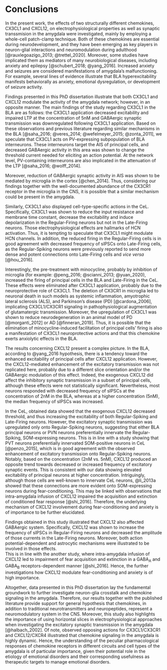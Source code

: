 # Conclusions

In the present work, the effects of two structurally different chemokines, CX3CL1 and CXCL12, on electrophysiological properties as well as synaptic transsmision in the amygdala were investigated, mainly by employing a whole-cell patch-clamp technique. 
Both of these chemokines are essential during neurodevelopment, and they have been emerging as key players in neuron-glial interactions and neuromodulation during adulthood [@rauxlegoazigo_2013; @trettel_2020].
Moreover, some studies have implicated them as mediators of many neurobiological diseases, including anxiety and epilepsy [@schubert_2018; @yang_2016].<!--dodać citations z epilepsy-->
Increased anxiety and seizures are considered manifestations of amygdala's malfunctioning.
For example, several lines of evidence illustrate that BLA hyperexcitability manifests behaviorally as anxiety, emotional dysregulation, or development of seizure activity.<!--citations?-->

Findings presented in this PhD dissertation illustrate that both CX3CL1 and CXCL12 modulate the activity of the amygdala network; however, in an opposite manner.
The main findings of the study regarding CX3CL1 in the BLA are as follows:
the CX3CL1 application decreased excitability and impaired LTP at the concentration of 5nM
and GABAergic synaptic transmission was downregulated following CX3CL1 application.
Based on these observations and previous literature regarding similar mechanisms in the BLA [@saha_2016; @veres_2014; @wefelmeyer_2015; @zonta_2011], we speculate that CX3CL1 acts on PV-expressing subpopulation of BLA interneurons. 
These interneurons target the AIS of principal cells, and decreased GABAergic activity in this area was shown to change the threshold current needed for eliciting an action potential.
At the network level, PV-containing interneurons are also implicated in the attenuation of the LTP [@saha_2016; @wolff_2014].

Moreover, reduction of GABAergic synaptic activity in AIS was shown to be mediated by microglia in the cortex [@chen_2014].
Thus, considering our findings together with the well-documented abundance of the CX3CR1 receptor in the microglia  in the CNS, it is possible that a similar mechanism could be present in the amygdala.

Similarly, CX3CL1 also displayed cell-type-specific actions in the CeL. 
Specifically, CX3CL1 was shown to reduce the input resistance and membrane time constant, decrease the excitability and induce depolarization in the Regular-Firing neurons but not in the Late-Firing neurons. 
Those electrophysiological effects are hallmarks of HCN activation.<!--citations-->
Thus, it is tempting to speculate that CX3CL1 might modulate HCN channels.
In addition, the reduced firing in the Regular-Firing cells is in good agreement with decreased frequency of sIPSCs onto Late-Firing cells, as the Regular-Spiking neurons were previously reported to send more dense and potent connections onto Late-Firing cells and *vice versa* [@hou_2016]. 

Interestingly, the pre-treatment with minocycline, probably by inhibition of microglia (for example: @peng_2016; @scianni_2013; @yuan_2020), increased the firing of principal cells in the BLA and Late-Firing in the CeL. 
These effects were eliminated after CX3CL1 application, probably due to the neuroprotective role of CX3CL1.
The deletion of CX3CR1 in microglia led to neuronal death in such models as systemic inflammation, amyotrophic lateral sclerosis (ALS), and Parkinson’s disease (PD) [@cardona_2006], implicating CX3CL1/CX3CR1 signaling in pathophysiological augmentation of glutamatergic transmission.
Moreover, the upregulation of CX3CL1 was shown to reduce neurodegeneration in an animal model of PD [@morganti_2012] or AD [@finneran_2019].
Thus, it is possible that the elimination of minocycline-induced facilitation of principal cells' firing is also a manifestation of CX3CL1 neuroprotective actions and that this chemokine exerts anxiolytic effects in the BLA. 

The results concerning CXCL12 present a complex picture.<!--jakoś inaczej napisać..-->
In the BLA, according to @yang_2016 hypothesis, there is a tendency toward the enhanced excitability of principal cells after CXCL12 application. 
However, the CXCL12-mediated enhancement of the excitatory transmission was not replicated here, probably due to a different slice orientation and/or the GABAergic modulation of this effect. 
Indeed, the exogenous CXCL12 did affect the inhibitory synaptic transmission in a subset of principal cells, although these effects were not statistically significant. 
Nevertheless, most neurons responded with decreased frequency of sIPSCs at the concentration of 2nM in the BLA, whereas at a higher concentration (5nM), the median frequency of sIPSCs was increased.

In the CeL, obtained data showed that the exogenous CXCL12 decreased threshold, and thus increasing the excitability of both Regular-Spiking and Late-Firing neurons. 
However, the excitatory synaptic transmission was upregulated only onto Regular-Spiking neurons, suggesting that either BLA principal neurons or PVN neurons preferentially innervate the Regular-Spiking, SOM-expressing neurons.
This is in line with a study showing that PVT neurons preferentially innervated SOM-positive neurons in CeL [@penzo_2015], which is in good agreement with the observed enhancement of excitatory transmission onto Regular-Spiking neurons. 
Notably, based on the concentration (2nM vs. 5nM), CXCL12 produced an opposite trend towards  decreased or increased frequency of excitatory synaptic events.
This is consistent with our data showing elevated excitability of principal neurons at higher concentration.
Intriguingly, although those cells are well-known to innervate CeL neurons, @li_2013a showed that these connections are more evident onto SOM-expressing neurons during fear-conditioning.
This may be linked with observations that intra-amygdala infusion of CXCL12 impaired the acquisition and extinction of conditioned fear response [@shi_2016].
Therefore, the underlying mechanism of CXCL12 involvement during fear-conditioning and anxiety is of importance to be further elucidated. 

Findings obtained in this study illustrated that CXCL12 also affected GABAergic system.
Specifically, CXCL12 was shown to increase the frequency of sIPSCs in Regular-Firing neurons and decreased the amplitude of those currents in the Late-Firing neurons.
Moreover, both action potential-dependent and astrocytic mechanisms were illustrated to be involved in those effects.  
This is in line with the another study, where intra-amygdala infusion of CXCL12 led to impairment of fear acquisition and extinction in a GABA~A~ and GABA~B~ receptors-dependent manner [@shi_2016].
Hence, the further investigations how CXCL12 modulate fear-conditioning and anxiety is of high importance.

 
Altogether, data presented in this PhD dissertation lay the fundamental groundwork to further investigate neuron-glia crosstalk and chemokine signaling in the amygdala.
Therefore, our results together with the published literature provide support for general hypothesis that chemokines, in addition to traditional neurotransmitters and neuropeptides, represent a neuromodulatory system in the CNS. <!--Altogether, current data add another piece to the growing body of evidence of chemokines' neuromodulatory effects in the CNS. /// CX3CL1 and other chemokines may also represent a new class of CNS neuromodulators, impacting brain function *via* their effects on traditional neurotransmitter and neuropeptide systems, including the 5-HT system (Adler and Rogers, 2005; Adler et al., 2006; Calle-waere et al., 2007; Rostene et al., 2007). --> 
Moreover, this study also highlights the importance of using horizontal slices in electrophysiological approaches when investigating the excitatory synaptic transmission in the amygdala [@halbach_2002].<!-- or add methodological value--> 
Of note, observed opposing actions for CX3CL1/CX3CR1 and CXCL12/CXCR4 illustrated that chemokine signaling in the amygdala is highly dynamic. 
Hence, the understanding of the peculiar pharmacological responses of chemokine receptors in different circuits and cell types of the amygdala is of particular importance, given their potential role in the etiology of emotional disorders and their corresponding usefulness as therapeutic targets to manage emotional disorders.
<!-- Taken together, CXCL12/CXCR4 and CX3CL1/CX3CR1 network actions and the regulation of glia-neuron communication make it possible to fine-tune amygdala activity and resulting output to maintain emotional homeostasis. Taken together, the rich diversity of neuro-peptides and their receptors in the central amygdala, second only to the hypothalamus, makes it possible to fine-tune amygdala activity and resulting output to maintain emotional homeostasis. // zerżnięte z van der bourg review o peptides in CeA - analogicznie dla chemokin -->
<!--Thus, further experiments identifying the properties and functions of each of neuronal, microglial, astrocytic and, oligodendrocytic compartments remain to be addressed.--> 

<!--Nevertheless, even though chemokines are released during all pathological states, including inflammation, it is important to determine their role in physiological, non-inflammatory state. 
Even though cytokines released by stress in brain have the capability of influencing neural function, it has yet to be determined how stress in a ‘‘sterile’’ environment (i.e., in the absence of infection) can increase these cytokines in brain. This latter aspect too must be addressed before the full impact of stress in relation to cytokine influences on neural function is understood. The means by which cytokines are involved in stress is important because cytokines and stress are implicated in pain ( Fu and Neugebauer, 2008; Vachon-Presseau et al., 2013; Watkins et al., 2001 ), sleep ( Krueger et al., 2007; Churchill et al., 2008 ), depression ( Caspi et al., 2003; Hammen, 2005 ), anxiety ( Breese et al., 2008; Shin and Liberzon, 2010 ) and drug addiction ( Breese et al., 2011; Koob, 2008 ). A further understanding of the unknowns by which cytokines contribute to stress to alter neural function may allow a better appreciation of the complexity by which stress induces changes in neural transmission that contribute to the functional changes associated with stress-linked central disorders.-->



<!-- NAC modulates antioxidant, glutamatergic, inflammatory and neurotrophic pathways in the central nervous system, all of which are relevant to anxiety pathology.chemokines // conclusion?
Thus, the present efforts not only will provide further evidence that cytokines affect CeA neural function, but also will explore the means by which CeA-neural function can be associated with TNFa-induction of glutamate and GABA activity. 
Such extended information concerning actions of cytokines on CeA neurons is expected to further our understanding of the relationship stress-induction of cytokines has to facilitation of anxiety-like behavior that follows stress ( Breese et al., 2004, 2008, 2011; Knapp et al., 2011 ).-->  


\newpage

<!--The identification of AR1as downstream element responsible for beneficial effects of CX3CL1 on neuron survival against Glu neurotoxicity may represent an important challenge for management of neurological disorders including acute brain ischemia. -->
<!-- In vitro and in vivo studies have reported that both of these chemokines modulate dopamine neurotransmission in the nigrostriatal pathway, modifying the electrophysiological state of the neurons and dopamine release via the corresponding endogenous receptors -->

<!-- has received increasing interest because of its widespread function in mediating innate, as well as learned, adaptive and maladaptive behaviors.-->

<!-- Our data collectively demonstrate that B6129SF2/J mice show an ethanol phenotype similar to that of C57BL6J mice, both behaviorally and electrophysiologically, in the CeA. IL-1β modulation of CeA GABAergic transmission is complex and characterized by dual and cell-specific modulations of presynaptic GABA release and postsynaptic GABAA receptor activity. With regard to the IL-1β effects on ethanol-induced facilitation of CeA GABAergic transmission, our data indicate that IL-1β interacts with ethanol presynaptically to occlude ethanol’s enhancement of GABA signaling. Understanding these complex interactions of acute ethanol with IL-1 on GABAergic transmission are critical for shedding light on the potential role of the IL-1 neuroimmune system in the development of alcohol dependence and addiction.-->